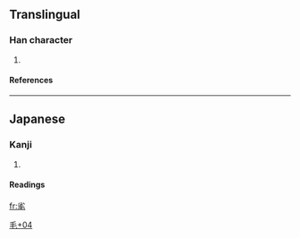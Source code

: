 ==Translingual==
===Han character===
{{Han char|rn=82|rad=毛|as=04|sn=8|four=|canj=火竹竹手山 (FHHQU)}}
# {{defn|Han|sort=毛04}}
====References====
{{Han ref|kx=0592.161|dkj=16790|dj=0984.160|hdz=31995.121|uh=6BDF|ud=27615}}

----
==Japanese==
===Kanji===
{{ja-kanji|grade=|rs=毛04}}
# {{defn|Japanese}} 
====Readings====
{{ja-readings|on=|kun=[[むしる]] (mushiru)}}




[[Category:Japanese-only CJKV Characters|毛+04]]

[[fr:毟]]